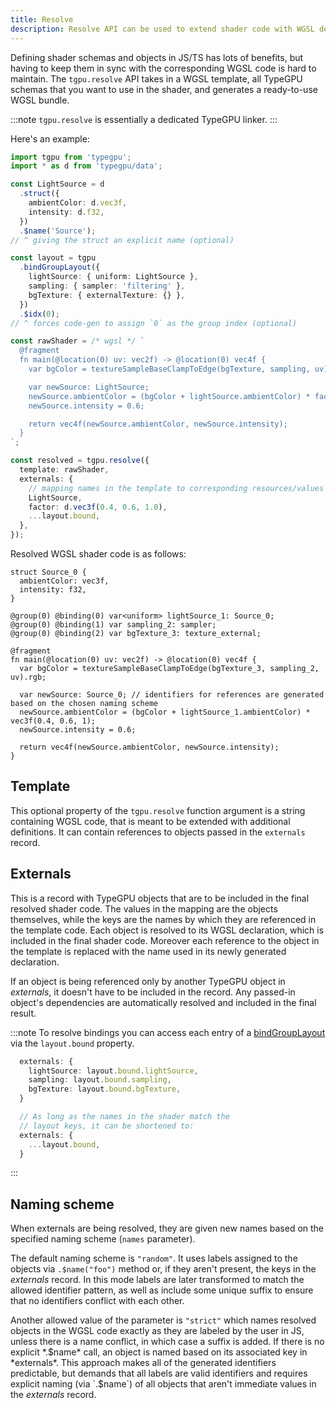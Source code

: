 ```yaml
---
title: Resolve
description: Resolve API can be used to extend shader code with WGSL definitions of TypeGPU-defined objects.
---
```


Defining shader schemas and objects in JS/TS has lots of benefits, but having to keep them in sync with the corresponding WGSL code is hard to maintain.
The `tgpu.resolve` API takes in a WGSL template, all TypeGPU schemas that you want to use in the shader, and generates a ready-to-use WGSL bundle.

:::note
`tgpu.resolve` is essentially a dedicated TypeGPU linker.
:::

Here's an example:
```ts
import tgpu from 'typegpu';
import * as d from 'typegpu/data';

const LightSource = d
  .struct({
    ambientColor: d.vec3f,
    intensity: d.f32,
  })
  .$name('Source');
// ^ giving the struct an explicit name (optional)

const layout = tgpu
  .bindGroupLayout({
    lightSource: { uniform: LightSource },
    sampling: { sampler: 'filtering' },
    bgTexture: { externalTexture: {} },
  })
  .$idx(0);
// ^ forces code-gen to assign `0` as the group index (optional)

const rawShader = /* wgsl */ `
  @fragment
  fn main(@location(0) uv: vec2f) -> @location(0) vec4f {
    var bgColor = textureSampleBaseClampToEdge(bgTexture, sampling, uv).rgb;

    var newSource: LightSource;
    newSource.ambientColor = (bgColor + lightSource.ambientColor) * factor;
    newSource.intensity = 0.6;

    return vec4f(newSource.ambientColor, newSource.intensity);
  }
`;

const resolved = tgpu.resolve({
  template: rawShader,
  externals: {
    // mapping names in the template to corresponding resources/values
    LightSource,
    factor: d.vec3f(0.4, 0.6, 1.0),
    ...layout.bound,
  },
});
```

Resolved WGSL shader code is as follows:

```wgsl
struct Source_0 {
  ambientColor: vec3f,
  intensity: f32,
}

@group(0) @binding(0) var<uniform> lightSource_1: Source_0;
@group(0) @binding(1) var sampling_2: sampler;
@group(0) @binding(2) var bgTexture_3: texture_external;

@fragment
fn main(@location(0) uv: vec2f) -> @location(0) vec4f {
  var bgColor = textureSampleBaseClampToEdge(bgTexture_3, sampling_2, uv).rgb;

  var newSource: Source_0; // identifiers for references are generated based on the chosen naming scheme
  newSource.ambientColor = (bgColor + lightSource_1.ambientColor) * vec3f(0.4, 0.6, 1);
  newSource.intensity = 0.6;

  return vec4f(newSource.ambientColor, newSource.intensity);
}
```

## Template

This optional property of the `tgpu.resolve` function argument is a string containing WGSL code, that is meant to be extended with additional definitions. 
It can contain references to objects passed in the `externals` record.

## Externals

This is a record with TypeGPU objects that are to be included in the final resolved shader code. 
The values in the mapping are the objects themselves, while the keys are the names by which they are referenced in the template code.
Each object is resolved to its WGSL declaration, which is included in the final shader code.
Moreover each reference to the object in the template is replaced with the name used in its newly generated declaration.

If an object is being referenced only by another TypeGPU object in *externals*, it doesn't have to be included in the record.
Any passed-in object's dependencies are automatically resolved and included in the final result.

:::note
To resolve bindings you can access each entry of a [bindGroupLayout](/TypeGPU/fundamentals/bind-groups) via the `layout.bound` property.

```ts
  externals: {
    lightSource: layout.bound.lightSource,
    sampling: layout.bound.sampling,
    bgTexture: layout.bound.bgTexture,
  }

  // As long as the names in the shader match the
  // layout keys, it can be shortened to:
  externals: {
    ...layout.bound,
  }
```
:::

## Naming scheme

When externals are being resolved, they are given new names based on the specified naming scheme (`names` parameter).

The default naming scheme is `"random"`. It uses labels assigned to the objects via `.$name("foo")` method or, if they aren't present, the keys in the *externals* record. 
In this mode labels are later transformed to match the allowed identifier pattern, as well as include some unique suffix to ensure that no identifiers conflict with each other. 

Another allowed value of the parameter is `"strict"` which names resolved objects in the WGSL code exactly as they are labeled by the user in JS,
unless there is a name conflict, in which case a suffix is added.
If there is no explicit *.$name* call, an object is named based on its associated key in *externals*. 
This approach makes all of the generated identifiers predictable, but demands that all labels are valid identifiers 
and requires explicit naming (via `.$name`) of all objects that aren't immediate values in the *externals* record.

